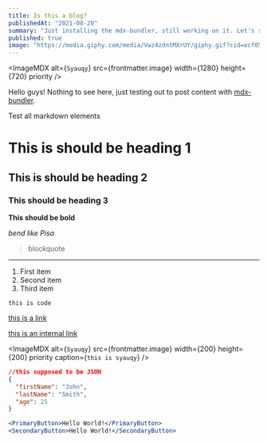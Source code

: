```yaml
---
title: Is this a blog?
publishedAt: "2021-08-20"
summary: "Just installing the mdx-bundler, still working on it. Let's see if it's working on my website."
published: true
image: "https://media.giphy.com/media/Vwz4zdntMXrUY/giphy.gif?cid=ecf05e478alwykc77e0dr6s693342r406q7bwehdmfra24q5&rid=giphy.gif&ct=g"
---
```


<ImageMDX
  alt={`Syauqy`}
  src={frontmatter.image}
  width={1280}
  height={720}
  priority
/>

Hello guys! Nothing to see here, just testing out to post content with [mdx-bundler](https://github.com/kentcdodds/mdx-bundler).

Test all markdown elements

# This is should be heading 1

## This is should be heading 2

### This should be heading 3

**This should be bold**

_bend like Pisa_

> blockquote

---

1. First item
2. Second item
3. Third item

`this is code`

[this is a link](https://syauqy.dev)

[this is an internal link](#syauqy)

<ImageMDX
  alt={`Syauqy`}
  src={frontmatter.image}
  width={200}
  height={200}
  priority
  caption={`this is syauqy`}
/>

```json
//this supposed to be JSON
{
  "firstName": "John",
  "lastName": "Smith",
  "age": 25
}
```

```jsx
<PrimaryButton>Hello World!</PrimaryButton>
<SecondaryButton>Hello World!</SecondaryButton>
```
